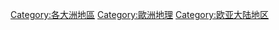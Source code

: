 {{Commonscat|Regions of Europe}}

[[Category:各大洲地區|Category:各大洲地區]]
[[Category:歐洲地理|Category:歐洲地理]]
[[Category:欧亚大陆地区|Category:欧亚大陆地区]]
